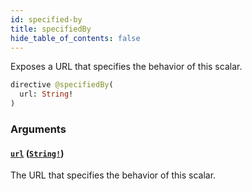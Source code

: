 ```yaml
---
id: specified-by
title: specifiedBy
hide_table_of_contents: false
---
```



Exposes a URL that specifies the behavior of this scalar.

```graphql
directive @specifiedBy(
  url: String!
)
```


### Arguments

#### [`url`](#) ([`String!`](/swapi/scalars/string))

The URL that specifies the behavior of this scalar.
